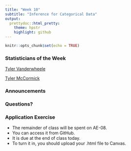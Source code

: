 ```yaml
---
title: "Week 10"
subtitle: "Inference for Categorical Data"
output: 
  prettydoc::html_pretty:
    theme: hpstr
    highlight: github
---
```


```r
knitr::opts_chunk$set(echo = TRUE)
```

### Statisticians of the Week

[Tyler Vanderwheele](https://www.hsph.harvard.edu/tyler-vanderweele/)

[Tyler McCormick](https://thmccormick.github.io)

### Announcements


### Questions?



### Application Exercise

-   The remainder of class will be spent on AE-08.
- You can access it from GitHub. 
- It is due at the end of class today. 
-   To turn it in, you should upload your .html file to Canvas.
